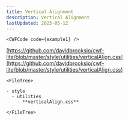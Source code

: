```yaml
---
title: Vertical Alignment
description: Vertical Alignment
lastUpdated: 2025-05-12
---
```




<Tabs>
  <TabItem label="Overview" icon="puzzle">

    <CWFCode code={example1} />
  </TabItem>
  <TabItem label="Files" icon="list-format">

  [https://github.com/davidbrooksio/cwf-lite/blob/master/style/utilities/verticalAlign.css](https://github.com/davidbrooksio/cwf-lite/blob/master/style/utilities/verticalAlign.css)
  
    <FileTree>

    - style
      - utilities
        - **verticalAlign.css**

    </FileTree>
  </TabItem>
  <TabItem label="Stylesheet" icon="open-book">
    <Code code={cssExample} lang="css" />
  </TabItem>
</Tabs>